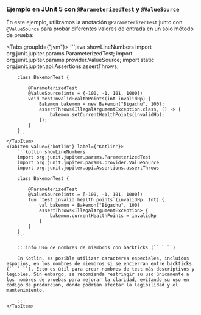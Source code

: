 
### Ejemplo en JUnit 5 con `@ParameterizedTest` y `@ValueSource`

En este ejemplo, utilizamos la anotación `@ParameterizedTest` junto con `@ValueSource` para probar diferentes valores de entrada en un solo método de prueba:

<Tabs groupId={"jvm"}>
    <TabItem value="Java" label="Java">
        ```java showLineNumbers
        import org.junit.jupiter.params.ParameterizedTest;
        import org.junit.jupiter.params.provider.ValueSource;
        import static org.junit.jupiter.api.Assertions.assertThrows;

        class BakemonTest {

            @ParameterizedTest
            @ValueSource(ints = {-100, -1, 101, 1000})
            void testInvalidHealthPoints(int invalidHp) {
                Bakemon bakemon = new Bakemon("Bigachu", 100);
                assertThrows(IllegalArgumentException.class, () -> {
                    bakemon.setCurrentHealthPoints(invalidHp);
                });
            }
        }
        ```
    </TabItem>
    <TabItem value={"kotlin"} label={"Kotlin"}>
        ```kotlin showLineNumbers
        import org.junit.jupiter.params.ParameterizedTest
        import org.junit.jupiter.params.provider.ValueSource
        import org.junit.jupiter.api.Assertions.assertThrows

        class BakemonTest {

            @ParameterizedTest
            @ValueSource(ints = [-100, -1, 101, 1000])
            fun `test invalid health points`(invalidHp: Int) {
                val bakemon = Bakemon("Bigachu", 100)
                assertThrows<IllegalArgumentException> {
                    bakemon.currentHealthPoints = invalidHp
                }
            }
        }
        ```

        :::info Uso de nombres de miembros con backticks (`` ` ``)

        En Kotlin, es posible utilizar caracteres especiales, incluidos espacios, en los nombres de miembros si se encierran entre backticks (`` ` ``). Esto es útil para crear nombres de test más descriptivos y legibles. Sin embargo, se recomienda restringir su uso únicamente a los nombres de pruebas para mejorar la claridad, evitando su uso en código de producción, donde podrían afectar la legibilidad y el mantenimiento.

        :::
    </TabItem>
</Tabs>
